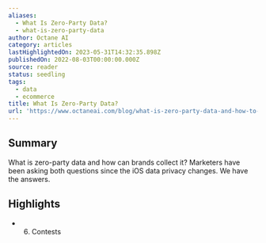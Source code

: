 ```yaml
---
aliases:
  - What Is Zero-Party Data?
  - what-is-zero-party-data
author: Octane AI
category: articles
lastHighlightedOn: 2023-05-31T14:32:35.898Z
publishedOn: 2022-08-03T00:00:00.000Z
source: reader
status: seedling
tags:
  - data
  - ecommerce
title: What Is Zero-Party Data?
url: 'https://www.octaneai.com/blog/what-is-zero-party-data-and-how-to-collect-it'
---
```

## Summary

What is zero-party data and how can brands collect it? Marketers have been asking both questions since the iOS data privacy changes. We have the answers.

## Highlights

- 6. Contests
